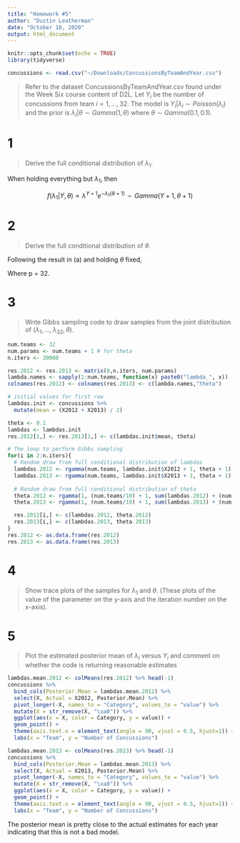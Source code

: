 ```yaml
---
title: "Homework #5"
author: "Dustin Leatherman"
date: "October 18, 2020"
output: html_document
---
```


```r
knitr::opts_chunk$set(echo = TRUE)
library(tidyverse)

concussions <- read.csv("~/Downloads/ConcussionsByTeamAndYear.csv")
```

> Refer to the dataset ConcussionsByTeamAndYear.csv found under the Week Six course content of D2L. Let $Y_i$ be the number of concussions from team $i = 1, ..., 32$. The model is $Y_i | \lambda_i \sim Poisson(\lambda_i)$ and the prior is $\lambda_i | \theta \sim Gamma(1, \theta)$ where $\theta \sim Gamma(0.1, 0.1)$.

# 1

> Derive the full conditional distribution of $\lambda_1$.

\begin{equation}
\begin{split}
\label{eq:1}
f(\lambda_1 | Y, \theta) \propto & f(Y, | \lambda_1, \theta) f(\lambda_1 | \theta)\\
= & f(Y | \lambda_1, \theta) f(\theta) f(\lambda_1 | \theta)\\
= & \frac{e^{-\lambda_1} \lambda_1^{Y}}{Y !} \cdot \theta^{0.1 - 1} e^{- 0.1 \theta} \cdot \theta e^{- \theta \lambda_1}\\
\propto & \theta^{0.1} \lambda^Y e^{-\lambda_1 - 0.1 \theta - \theta \lambda_1}
\end{split}
\end{equation}

When holding everything but $\lambda_1$, then

$$
f(\lambda_1 | Y, \theta) \propto \lambda^{Y + 1} e^{- \lambda_1 (\theta + 1)} \sim Gamma(Y + 1, \theta + 1)
$$

# 2

> Derive the full conditional distribution of $\theta$.

Following the result in (a) and holding $\theta$ fixed,

\begin{equation}
\begin{split}
f(\theta | Y, \lambda_1, ..., \lambda_p) \propto & \prod_{i = 1}^{p} \theta^{0.1} e^{-\theta(0.1 + \lambda_i)}\\
= & \theta^{\frac{p}{10}} exp(-\theta[\frac{p}{10} + \sum_{i = i}^{p} \lambda_i])\\
= & \theta^{\frac{p}{10} + 1 - 1} exp(-\theta[\frac{p}{10} + \sum_{i = i}^{p} \lambda_i])\\
\sim & Gamma(\frac{p}{10} + 1, \sum_{i = 1}^{p} \lambda_i + \frac{p}{10})
\end{split}
\end{equation}

Where p = 32.

# 3

> Write Gibbs sampling code to draw samples from the joint distribution of $(\lambda_1, ..., \lambda_{32}, \theta)$.

```r
num.teams <- 32
num.params <- num.teams + 1 # for theta
n.iters <- 30000

res.2012 <- res.2013 <- matrix(0,n.iters, num.params)
lambda.names <- sapply(1:num.teams, function(x) paste0("lambda_", x))
colnames(res.2012) <- colnames(res.2013) <- c(lambda.names,"theta")

# initial values for first row
lambdas.init <- concussions %>% 
  mutate(mean = (X2012 + X2013) / 2)

theta <- 0.1
lambdas <- lambdas.init
res.2012[1,] <- res.2013[1,] <- c(lambdas.init$mean, theta)

# The loop to perform Gibbs sampling
for(i in 2:n.iters){
  # Random draw from full conditional distribution of lambdas
  lambdas.2012 <- rgamma(num.teams, lambdas.init$X2012 + 1, theta + 1)
  lambdas.2013 <- rgamma(num.teams, lambdas.init$X2013 + 1, theta + 1)
  
  # Random draw from full conditional distribution of theta
  theta.2012 <- rgamma(1, (num.teams/10) + 1, sum(lambdas.2012) + (num.teams/10))
  theta.2013 <- rgamma(1, (num.teams/10) + 1, sum(lambdas.2013) + (num.teams/10))

  res.2012[i,] <- c(lambdas.2012, theta.2012)
  res.2013[i,] <- c(lambdas.2013, theta.2013)
}
res.2012 <- as.data.frame(res.2012)
res.2013 <- as.data.frame(res.2013)
```


# 4

> Show trace plots of the samples for $\lambda_1$ and $\theta$. (These plots of the value of the parameter on the y-axis and the iteration number on the x-axis).


# 5

> Plot the estimated posterior mean of $\lambda_i$ versus $Y_i$ and comment on whether the code is returning reasonable estimates

```r
lambdas.mean.2012 <- colMeans(res.2012) %>% head(-1)
concussions %>% 
  bind_cols(Posterior.Mean = lambdas.mean.2012) %>% 
  select(X, Actual = X2012, Posterior.Mean) %>% 
  pivot_longer(-X, names_to = "Category", values_to = "value") %>% 
  mutate(X = str_remove(X, "\xa0")) %>% 
  ggplot(aes(x = X, color = Category, y = value)) + 
  geom_point() + 
  theme(axis.text.x = element_text(angle = 90, vjust = 0.5, hjust=1)) + 
  labs(x = "Team", y = "Number of Concussions")

lambdas.mean.2013 <- colMeans(res.2013) %>% head(-1)
concussions %>% 
  bind_cols(Posterior.Mean = lambdas.mean.2013) %>% 
  select(X, Actual = X2013, Posterior.Mean) %>% 
  pivot_longer(-X, names_to = "Category", values_to = "value") %>% 
  mutate(X = str_remove(X, "\xa0")) %>% 
  ggplot(aes(x = X, color = Category, y = value)) + 
  geom_point() + 
  theme(axis.text.x = element_text(angle = 90, vjust = 0.5, hjust=1)) + 
  labs(x = "Team", y = "Number of Concussions")

```

The posterior mean is pretty close to the actual estimates for each year indicating that this is not a bad model.